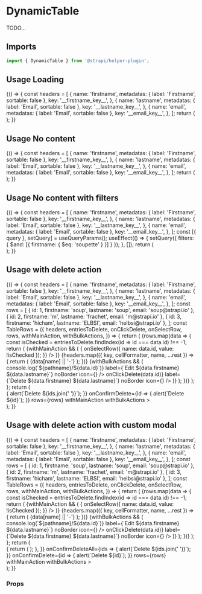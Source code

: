 <!--- DynamicTable.stories.mdx --->


<Meta title="components/DynamicTable" />

# DynamicTable

TODO...

## Imports

```js
import { DynamicTable } from '@strapi/helper-plugin';
```

## Usage Loading

<Canvas>
  <Story name="loading">
    {() => {
      const headers = [
        {
          name: 'firstname',
          metadatas: { label: 'Firstname', sortable: false },
          key: '__firstname_key__',
        },
        {
          name: 'lastname',
          metadatas: { label: 'Email', sortable: false },
          key: '__lastname_key__',
        },
        {
          name: 'email',
          metadatas: { label: 'Email', sortable: false },
          key: '__email_key__',
        },
      ];
      return (
        <Main>
          <Box paddingTop={6}>
            <DynamicTable headers={headers} contentType="users" isLoading />
          </Box>
        </Main>
      );
    }}
  </Story>
</Canvas>

## Usage No content

<Canvas>
  <Story name="no-content">
    {() => {
      const headers = [
        {
          name: 'firstname',
          metadatas: { label: 'Firstname', sortable: false },
          key: '__firstname_key__',
        },
        {
          name: 'lastname',
          metadatas: { label: 'Email', sortable: false },
          key: '__lastname_key__',
        },
        {
          name: 'email',
          metadatas: { label: 'Email', sortable: false },
          key: '__email_key__',
        },
      ];
      return (
        <Main>
          <Box paddingTop={6}>
            <DynamicTable headers={headers} contentType="users" />
          </Box>
        </Main>
      );
    }}
  </Story>
</Canvas>

## Usage No content with filters

<Canvas>
  <Story name="no-content-with-filters">
    {() => {
      const headers = [
        {
          name: 'firstname',
          metadatas: { label: 'Firstname', sortable: false },
          key: '__firstname_key__',
        },
        {
          name: 'lastname',
          metadatas: { label: 'Email', sortable: false },
          key: '__lastname_key__',
        },
        {
          name: 'email',
          metadatas: { label: 'Email', sortable: false },
          key: '__email_key__',
        },
      ];
      const [{ query }, setQuery] = useQueryParams();
      useEffect(() => {
        setQuery({ filters: { $and: [{ firstname: { $eq: 'soupette' } }] } });
      }, []);
      return (
        <Main>
          <Box paddingTop={6}>
            <DynamicTable headers={headers} contentType="users" />
          </Box>
        </Main>
      );
    }}
  </Story>
</Canvas>

## Usage with delete action

<Canvas>
  <Story name="delete">
    {() => {
      const headers = [
        {
          name: 'firstname',
          metadatas: { label: 'Firstname', sortable: false },
          key: '__firstname_key__',
        },
        {
          name: 'lastname',
          metadatas: { label: 'Email', sortable: false },
          key: '__lastname_key__',
        },
        {
          name: 'email',
          metadatas: { label: 'Email', sortable: false },
          key: '__email_key__',
        },
      ];
      const rows = [
        { id: 1, firstname: 'soup', lastname: 'soup', email: 'soup@strapi.io' },
        { id: 2, firstname: 'm', lastname: 'frachet', email: 'm@strapi.io' },
        { id: 3, firstname: 'hicham', lastname: 'ELBSI', email: 'helbsi@strapi.io' },
      ];
      const TableRows = ({
        headers,
        entriesToDelete,
        onClickDelete,
        onSelectRow,
        rows,
        withMainAction,
        withBulkActions,
      }) => {
        return (
          <Tbody>
            {rows.map(data => {
              const isChecked = entriesToDelete.findIndex(id => id === data.id) !== -1;
              return (
                <Tr key={data.id}>
                  {withMainAction && (
                    <Td>
                      <BaseCheckbox
                        aria-label={`Select ${data.firstname} ${data.lastname}`}
                        checked={isChecked}
                        onChange={() => {
                          onSelectRow({ name: data.id, value: !isChecked });
                        }}
                      />
                    </Td>
                  )}
                  {headers.map(({ key, cellFormatter, name, ...rest }) => {
                    return (
                      <Td key={key}>
                        <Typography textColor="neutral800">{data[name] || '-'}</Typography>
                      </Td>
                    );
                  })}
                  {withBulkActions && (
                    <Td>
                      <Flex justifyContent="end">
                        <IconButton
                          onClick={() => console.log(`${pathname}/${data.id}`)}
                          label={`Edit ${data.firstname} ${data.lastname}`}
                          noBorder
                          icon={<Pencil />}
                        />
                        <Box paddingLeft={1}>
                          <IconButton
                            onClick={() => onClickDelete(data.id)}
                            label={`Delete ${data.firstname} ${data.lastname}`}
                            noBorder
                            icon={<Trash />}
                          />
                        </Box>
                      </Flex>
                    </Td>
                  )}
                </Tr>
              );
            })}
          </Tbody>
        );
      };
      return (
        <Main>
          <Box paddingTop={6}>
            <DynamicTable
              headers={headers}
              contentType="users"
              onConfirmDeleteAll={ids => {
                alert(`Delete ${ids.join(' ')}`);
              }}
              onConfirmDelete={id => {
                alert(`Delete ${id}`);
              }}
              rows={rows}
              withMainAction
              withBulkActions
            >
              <TableRows />
            </DynamicTable>
          </Box>
        </Main>
      );
    }}
  </Story>
</Canvas>

## Usage with delete action with custom modal

<Canvas>
  <Story name="delete-custom-components">
    {() => {
      const headers = [
        {
          name: 'firstname',
          metadatas: { label: 'Firstname', sortable: false },
          key: '__firstname_key__',
        },
        {
          name: 'lastname',
          metadatas: { label: 'Email', sortable: false },
          key: '__lastname_key__',
        },
        {
          name: 'email',
          metadatas: { label: 'Email', sortable: false },
          key: '__email_key__',
        },
      ];
      const rows = [
        { id: 1, firstname: 'soup', lastname: 'soup', email: 'soup@strapi.io' },
        { id: 2, firstname: 'm', lastname: 'frachet', email: 'm@strapi.io' },
        { id: 3, firstname: 'hicham', lastname: 'ELBSI', email: 'helbsi@strapi.io' },
      ];
      const TableRows = ({
        headers,
        entriesToDelete,
        onClickDelete,
        onSelectRow,
        rows,
        withMainAction,
        withBulkActions,
      }) => {
        return (
          <Tbody>
            {rows.map(data => {
              const isChecked = entriesToDelete.findIndex(id => id === data.id) !== -1;
              return (
                <Tr key={data.id}>
                  {withMainAction && (
                    <Td>
                      <BaseCheckbox
                        aria-label={`Select ${data.firstname} ${data.lastname}`}
                        checked={isChecked}
                        onChange={() => {
                          onSelectRow({ name: data.id, value: !isChecked });
                        }}
                      />
                    </Td>
                  )}
                  {headers.map(({ key, cellFormatter, name, ...rest }) => {
                    return (
                      <Td key={key}>
                        <Typography textColor="neutral800">{data[name] || '-'}</Typography>
                      </Td>
                    );
                  })}
                  {withBulkActions && (
                    <Td>
                      <Flex justifyContent="end">
                        <IconButton
                          onClick={() => console.log(`${pathname}/${data.id}`)}
                          label={`Edit ${data.firstname} ${data.lastname}`}
                          noBorder
                          icon={<Pencil />}
                        />
                        <Box paddingLeft={1}>
                          <IconButton
                            onClick={() => onClickDelete(data.id)}
                            label={`Delete ${data.firstname} ${data.lastname}`}
                            noBorder
                            icon={<Trash />}
                          />
                        </Box>
                      </Flex>
                    </Td>
                  )}
                </Tr>
              );
            })}
          </Tbody>
        );
      };
      return (
        <Main>
          <Box paddingTop={6}>
            <DynamicTable
              headers={headers}
              contentType="users"
              // custom modals
              components={{
                ConfirmDialogDeleteAll: ({
                  isConfirmButtonLoading,
                  onConfirm,
                  onToggleDialog,
                  isOpen,
                }) => {
                  return (
                    <Dialog
                      onClose={onToggleDialog}
                      title="Confirm"
                      labelledBy="confirmation"
                      describedBy="confirm-description"
                      isOpen={isOpen}
                    >
                      <DialogBody>
                        <Flex justifyContent="center">Are you sure?</Flex>
                      </DialogBody>
                      <DialogFooter
                        startAction={
                          <Button onClick={onToggleDialog} variant="tertiary">
                            Cancel
                          </Button>
                        }
                        endAction={
                          <Button
                            onClick={onConfirm}
                            variant="danger-light"
                            id="confirm-delete"
                            loading={isConfirmButtonLoading}
                          >
                            confirm
                          </Button>
                        }
                      />
                    </Dialog>
                  );
                },
              }}
              onConfirmDeleteAll={ids => {
                alert(`Delete ${ids.join(' ')}`);
              }}
              onConfirmDelete={id => {
                alert(`Delete ${id}`);
              }}
              rows={rows}
              withMainAction
              withBulkActions
            >
              <TableRows />
            </DynamicTable>
          </Box>
        </Main>
      );
    }}
  </Story>
</Canvas>

### Props

<ArgsTable of={DynamicTable} />
